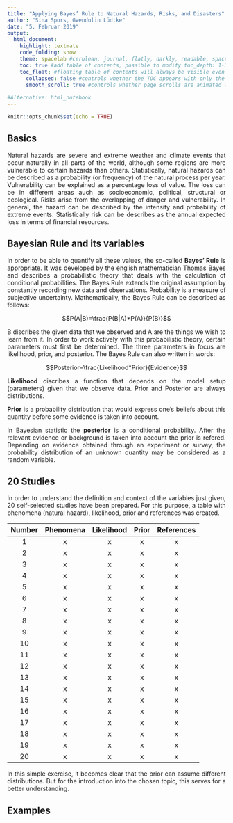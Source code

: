 ```yaml
---
title: "Applying Bayes’ Rule to Natural Hazards, Risks, and Disasters"
author: "Sina Spors, Gwendolin Lüdtke"
date: "5. Februar 2019"
output:
  html_document:
    highlight: textmate
    code_folding: show
    theme: spacelab #cerulean, journal, flatly, darkly, readable, spacelab, united, cosmo, lumen, paper, sandstone,                       simplex, and yet
    toc: true #add table of contents, possible to modify toc_depth: 1-3
    toc_float: #floating table of contents will always be visible even when the document is scrolled
      collapsed: false #controls whether the TOC appears with only the top-level (e.g., H2) headers. If collapsed                            initially, the TOC is automatically expanded inline when necessary
      smooth_scroll: true #controls whether page scrolls are animated when TOC items are navigated to via mouse                                 clicks
      
#Alternative: html_notebook
---
```


<style>
body {
text-align: justify} 
</style>

```r
knitr::opts_chunk$set(echo = TRUE)
```

## Basics

Natural hazards are severe and extreme weather and climate events that occur naturally in all parts of the world, although some regions are more vulnerable to certain hazards than others. Statistically, natural hazards can be described as a probability (or frequency) of the natural process per year. Vulnerability can be explained as a percentage loss of value. The loss can be in different areas auch as socioeconomic, political, structural or ecological. Risks arise from the overlapping of danger and vulnerability. In general, the hazard can be described by the intensity and probability of extreme events. Statistically risk can be describes as the annual expected loss in terms of financial resources.

## Bayesian Rule and its variables

In order to be able to quantify all these values, the so-called **Bayes' Rule** is appropriate. It was developed by the english mathematician Thomas Bayes and describes a probabilistic theory that deals with the calculation of conditional probabilities. The Bayes Rule extends the original assumption by constantly recording new data and observations. Probability is a measure of subjective uncertainty. Mathematically, the Bayes Rule can be described as follows:

$$P(A|B)=\frac{P(B|A)*P(A)}{P(B)}$$

B discribes the given data that we observed and A are the things we wish to learn from it. 
In order to work actively with this probabilistic theory, certain parameters must first be determined. The three parameters in focus are likelihood, prior, and posterior. The Bayes Rule can also written in words: 

$$Posterior=\frac{Likelihood*Prior}{Evidence}$$

**Likelihood** discribes a function that depends on the model setup (parameters) given that we observe data. Prior and Posterior are always distributions. 

**Prior** is a probability distribution that would express one's beliefs about this quantity before some evidence is taken into account. 

In Bayesian statistic the **posterior** is a conditional probability. After the relevant evidence or background is taken into account the prior is refered. Depending on evidence obtained through an experiment or survey, the probability distribution of an unknown quantity may be considered as a random variable.

## 20 Studies

In order to understand the definition and context of the variables just given, 20 self-selected studies have been prepared. For this purpose, a table with phenomena (natural hazard), likelihood, prior and references was created.

Number|Phenomena|Likelihood|Prior|References|
|:-:|:-:|:-:|:-:|:-:|
|1|x|x|x|x|
|2|x|x|x|x|
|3|x|x|x|x|
|4|x|x|x|x|
|5|x|x|x|x|
|6|x|x|x|x|
|7|x|x|x|x|
|8|x|x|x|x|
|9|x|x|x|x|
|10|x|x|x|x|
|11|x|x|x|x|
|12|x|x|x|x|
|13|x|x|x|x|
|14|x|x|x|x|
|15|x|x|x|x|
|16|x|x|x|x|
|17|x|x|x|x|
|18|x|x|x|x|
|19|x|x|x|x|
|20|x|x|x|x|

In this simple exercise, it becomes clear that the prior can assume different distributions. But for the introduction into the chosen topic, this serves for a better understanding. 

## Examples




